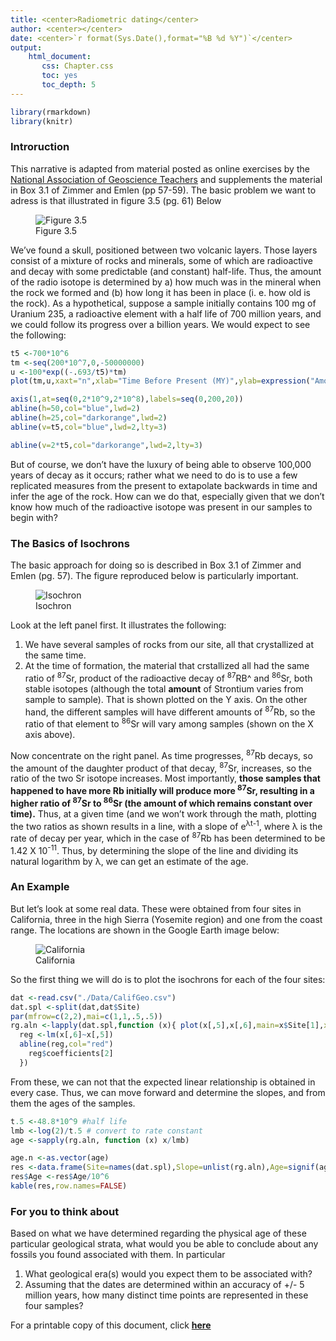 ```yaml
---
title: <center>Radiometric dating</center>
author: <center></center>
date: <center>`r format(Sys.Date(),format="%B %d %Y")`</center>
output: 
    html_document:
       css: Chapter.css
       toc: yes
       toc_depth: 5
---
```


```r
library(rmarkdown)
library(knitr)
```

### Introruction

This narrative is adapted from material posted as online exercises by the [National Association of Geoscience Teachers](http://serc.carleton.edu/NAGTWorkshops/petrology/teaching_examples/calculating_rb-sr_isochrons.html) and supplements the material in Box 3.1 of Zimmer and Emlen (pp 57-59).  The basic problem we want to adress is that illustrated in figure 3.5 (pg. 61) Below

![Figure 3.5](./images/Fig3.01.jpeg)

We've found a skull, positioned between two volcanic layers.  Those layers consist of a mixture of rocks and minerals, some of which are radioactive and decay with some predictable (and constant) half-life.  Thus, the amount of the radio isotope is determined by a) how much was in the mineral when the rock we formed and (b) how long it has been in place (i. e. how old is the rock).  As a hypothetical, suppose a sample initially contains 100 mg of Uranium 235, a radioactive element with a half life of 700 million years, and we could follow its progress over a billion years.  We would expect to see the following:

```r
t5 <-700*10^6
tm <-seq(200*10^7,0,-50000000)
u <-100*exp((-.693/t5)*tm)
plot(tm,u,xaxt="n",xlab="Time Before Present (MY)",ylab=expression("Amount of" ~ " "^235~U),main=expression("Hyopthetical Decay of " ~ ""^235~U ~ with ~ Time),col="darkred",pch=16)

axis(1,at=seq(0,2*10^9,2*10^8),labels=seq(0,200,20))
abline(h=50,col="blue",lwd=2)
abline(h=25,col="darkorange",lwd=2)
abline(v=t5,col="blue",lwd=2,lty=3)

abline(v=2*t5,col="darkorange",lwd=2,lty=3)
```
But of course, we don't have the luxury of being able to observe 100,000 years of decay as it occurs; rather what we need to do is to use a few replicated measures from the present to extapolate backwards in time and infer the age of the rock. How can we do that, especially given that we don't know how much of the radioactive isotope was present in our samples to begin with?

### The Basics of Isochrons

The basic approach for doing so is described in Box 3.1 of Zimmer and Emlen (pg.  57).  The figure reproduced below is particularly important.

![Isochron](./images/Isochron.jpeg)

Look at the left panel first.  It illustrates the following:

1.  We have several samples of rocks from our site, all that crystallized at the same time.
2.  At the time of formation, the material that crstallized all had the same ratio of ^87^Sr, product of the radioactive decay of ^87^RB^ and ^86^Sr, both stable isotopes (although the total **amount** of Strontium varies from sample to sample).  That is shown plotted on the Y axis.  On the other hand, the different samples will have different amounts of ^87^Rb, so the ratio of that element to ^86^Sr will vary among samples (shown on the X axis above).

Now concentrate on the right panel.  As time progresses, ^87^Rb decays, so the amount of the daughter product of that decay, ^87^Sr, increases, so the ratio of the two Sr isotope increases.  Most importantly, **those samples that happened to have more Rb initially will produce more ^87^Sr, resulting in a higher ratio of ^87^Sr to ^86^Sr (the amount of which remains constant over time).**
Thus, at a given time (and we won't work through the math, plotting the two ratios as shown results in a line, with a slope of  e^&lambda;t-1^, where &lambda; is the rate of decay per year, which in the case of ^87^Rb has been determined to be 1.42 X 10^-11^.  Thus, by determining the slope of the line and dividing  its natural logarithm by &lambda;, we can get an estimate of the age.

### An Example

But let's look at some real data.  These were obtained from four sites in California, three in the high Sierra (Yosemite region) and one from the coast range.  The locations are shown in the Google Earth image below:

![California](./images/California1.jpg)

So the first thing we will do is to plot the isochrons for each of the four sites:

```r
dat <-read.csv("./Data/CalifGeo.csv")
dat.spl <-split(dat,dat$Site)
par(mfrow=c(2,2),mai=c(1,1,.5,.5))
rg.aln <-lapply(dat.spl,function (x){ plot(x[,5],x[,6],main=x$Site[1],xlab = expression(""^87~Rb/""^86~Sr),ylab=expression(""^87~Sr/""^86~Sr))
  reg <-lm(x[,6]~x[,5])
  abline(reg,col="red")
    reg$coefficients[2]
  })
```
From these, we can not that the expected linear relationship is obtained in every case.  Thus, we can move forward and determine the slopes, and from them the ages of the samples.


```r
t.5 <-48.8*10^9 #half life
lmb <-log(2)/t.5 # convert to rate constant
age <-sapply(rg.aln, function (x) x/lmb)

age.n <-as.vector(age)
res <-data.frame(Site=names(dat.spl),Slope=unlist(rg.aln),Age=signif(age.n,3))
res$Age <-res$Age/10^6
kable(res,row.names=FALSE)
```

### For you to think about

Based on what we have determined regarding the physical age of these particular geological strata, what would you be able to conclude about any fossils you found associated with them.  In particular

1.  What geological era(s) would you expect them to be associated with?
2.  Assuming that the dates are determined within an accuracy of +/- 5 million years, how many distinct time points are represented in these four samples?

For a printable copy of this document, click **<a href="https://dl.dropboxusercontent.com/u/9752688/BIO206/html/RadioCarbon1.html" target="_blank">here</a>**
